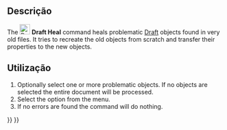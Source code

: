 <languages/>

<div class="mw-translate-fuzzy">
{{Docnav
|[[Draft_AddConstruction/pt-br|Adicionar ao grupo Construção]]
|[[Draft_ToggleContinueMode/pt-br|Alternar modo continuar]]
|[[Draft_Workbench/pt-br|Draft]]
|IconL=Draft AddConstruction.svg
|IconR=Draft ToggleContinueMode.svg
|IconC=Workbench_Draft.svg
}}
</div>

{{GuiCommand
|Name=Draft Heal
|MenuLocation=Utilities → Heal
|Workbenches=[[Draft_Workbench|Draft]]
|SeeAlso=[[Draft_Upgrade|Draft Upgrade]], [[Draft_Downgrade|Draft Downgrade]]
}}

<span id="Description"></span>
==Descrição== 

The [[Image:Draft_Heal.svg|24px]] '''Draft Heal''' command heals problematic [[Draft_Workbench|Draft]] objects found in very old files. It tries to recreate the old objects from scratch and transfer their properties to the new objects.

<span id="Usage"></span>
==Utilização== 

# Optionally select one or more problematic objects. If no objects are selected the entire document will be processed.
# Select the {{MenuCommand|Utilities → [[Image:Draft_Heal.svg|16px]] Heal}} option from the menu.
# If no errors are found the command will do nothing.


<div class="mw-translate-fuzzy">
{{Docnav
|[[Draft_AddConstruction/pt-br|Adicionar ao grupo Construção]]
|[[Draft_ToggleContinueMode/pt-br|Alternar modo continuar]]
|[[Draft_Workbench/pt-br|Draft]]
|IconL=Draft AddConstruction.svg
|IconR=Draft ToggleContinueMode.svg
|IconC=Workbench_Draft.svg
}}
</div>

{{Draft Tools navi{{#translation:}}}}
{{Userdocnavi{{#translation:}}}}
